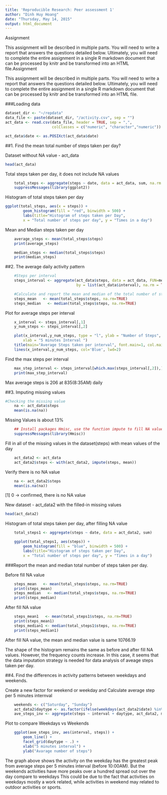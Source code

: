 ```yaml
---
title: 'Reproducible Research: Peer assessment 1'
author: "Dinh Huy Hoang"
date: "Thursday, May 14, 2015"
output: html_document
---
```

Assignment

This assignment will be described in multiple parts. You will need to write a report that answers the questions detailed below. Ultimately, you will need to complete the entire assignment in a single R markdown document that can be processed by knitr and be transformed into an HTML file.Assignment

This assignment will be described in multiple parts. You will need to write a report that answers the questions detailed below. Ultimately, you will need to complete the entire assignment in a single R markdown document that can be processed by knitr and be transformed into an HTML file.

###Loading data
```r

dataset_dir <- "~/repdata"
data_file <- paste(dataset_dir, "/activity.csv", sep = "")
act_data <- read.csv(data_file, header = TRUE, sep = ",",
                     colClasses = c("numeric", "character","numeric"))

act_data$date <- as.POSIXct(act_data$date)

```

##1. Find the mean total number of steps taken per day?

Dataset without NA value - act_data

```r
head(act_data)

```

Total steps taken per day, it does not include NA values
```r
    total_steps <- aggregate(steps ~ date, data = act_data, sum, na.rm = TRUE)
    suppressMessages(library(ggplot2))
```

Histogram of total steps taken per day
```r
ggplot(total_steps, aes(x = steps)) + 
        geom_histogram(fill = "red", binwidth = 500) + 
        labs(title="Histogram of steps taken per Day", 
        x = "Total number of steps per day", y = "Times in a day") 
```

Mean and Median steps taken per day

```r
    average_steps <- mean(total_steps$steps)
    print(average_steps)

    median_steps <- median(total_steps$steps)
    print(median_steps)
```

##2. The average daily activity pattern

```r
    #Steps per interval
    steps_interval <- aggregate(act_data$steps, data = act_data, FUN=mean, 
                                by = list(act_data$interval), na.rm = TRUE)

    #Calculate and report the mean and median of the total number of steps taken per day
    steps_mean   <- mean(total_steps$steps, na.rm=TRUE)
    steps_median   <- median(total_steps$steps, na.rm=TRUE)
```

Plot for average steps per interval

```r
    x_interval <- steps_interval[,1]
    y_num_steps <- steps_interval[,2]

    plot(x_interval,y_num_steps, type = "l", ylab = "Number of Steps", 
        xlab = "5 minutes Interval ")
    title(main="Average Steps taken per interval", font.main=1, col.main = 'Red')
    lines(x_interval,y_num_steps, col='Blue', lwd=2)
```

Find the max steps per interval

```r
    max_step_interval <- steps_interval[which.max(steps_interval[,2]),]
    print(max_step_interval)
```
Max average steps is 206 at 835(8:35AM) daily

##3. Imputing missing values

```r
#Checking the missing value
    na <- act_data$steps
    mean(is.na(na))
```
Missing Values is about 13%

```r
    ## Install packages Hmisc, use the function impute to fill NA values 
    suppressMessages(library(Hmisc))
```

Fill in all of the missing values in the dataset(steps) with mean values of the day

```r
    act_data2 <- act_data
    act_data2$steps <- with(act_data2, impute(steps, mean))
```

Verify there is no NA value
```r
    na <- act_data2$steps
    mean(is.na(na))
```
[1] 0 -> confirmed, there is no NA value


New dataset - act_data2 with the filled-in missing values

```r

head(act_data2)

```

Histogram of total steps taken per day, after filling NA value
```r
    total_steps1 <- aggregate(steps ~ date, data = act_data2, sum)

    ggplot(total_steps1, aes(steps)) + 
        geom_histogram(fill = "blue", binwidth = 500) + 
        labs(title="Histogram of steps taken per Day", 
        x = "Total number of steps per day", y = "Times in a day") 
```

###Report the mean and median total number of steps taken per day.

Before fill NA value
```r
    steps_mean   <- mean(total_steps$steps, na.rm=TRUE)
    print(steps_mean)
    steps_median   <- median(total_steps$steps, na.rm=TRUE)
    print(steps_median)
```    
   
After fill NA value
```r
    steps_mean1   <- mean(total_steps1$steps, na.rm=TRUE)
    print(steps_mean1)    
    steps_median1 <- median(total_steps1$steps, na.rm=TRUE)
    print(steps_median1)
```

After fill NA value, the mean and median value is same 10766.19

The shape of the histogram remains the same as before and after fill NA values. However, the frequency counts increase. In this case, it seems that the data imputation strategy is needed for data analysis of aveage steps taken per day.



##4. Find the differences in activity patterns between weekdays and weekends.

Create a new factor for weekend or weekday and Calculate average step per 5 minutes internval
```r
    weekends <- c("Saturday", "Sunday")
    act_data2$daytype <- as.factor(ifelse(weekdays(act_data2$date) %in% weekends,"weekend","weekday"))
    ave_steps_inv <- aggregate(steps ~ interval + daytype, act_data2, mean)
```
Plot to compare Weekdays vs Weekends
```r
    ggplot(ave_steps_inv, aes(interval, steps)) + 
        geom_line() + 
        facet_grid(daytype ~ .) +
        xlab("5 minutes interval") + 
        ylab("Avarage number of steps")
```

The graph above shows the activity on the weekday has the greatest peak from average steps per 5 minutes interval (before 10:00AM). But the weekends activities have more peaks over a hundred spread out over the day compare to weekdays 
This could be due to the fact that activities on weekdays mostly a work related, while activities in weekend may related to outdoor activities or sports.

